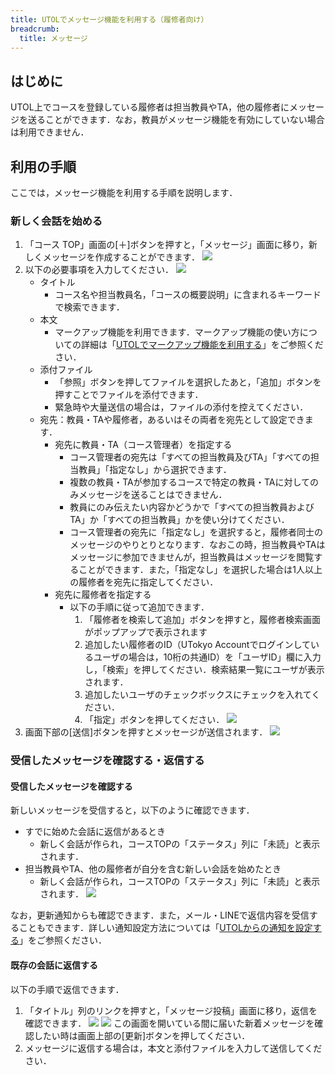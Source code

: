 ```yaml
---
title: UTOLでメッセージ機能を利用する（履修者向け）
breadcrumb:
  title: メッセージ
---
```


## はじめに

UTOL上でコースを登録している履修者は担当教員やTA，他の履修者にメッセージを送ることができます．なお，教員がメッセージ機能を有効にしていない場合は利用できません．

## 利用の手順

ここでは，メッセージ機能を利用する手順を説明します．

### 新しく会話を始める

1. 「コース TOP」画面の[＋]ボタンを押すと，「メッセージ」画面に移り，新しくメッセージを作成することができます．
   ![](course-top.png)
2. 以下の必要事項を入力してください．
   ![](message-create.png)
    * タイトル
      * コース名や担当教員名，「コースの概要説明」に含まれるキーワードで検索できます．
    * 本文
      * マークアップ機能を利用できます．マークアップ機能の使い方についての詳細は「[UTOLでマークアップ機能を利用する](../../markup/)」をご参照ください．
    * 添付ファイル
      * 「参照」ボタンを押してファイルを選択したあと，「追加」ボタンを押すことでファイルを添付できます．
      * 緊急時や大量送信の場合は，ファイルの添付を控えてください．
    * 宛先：教員・TAや履修者，あるいはその両者を宛先として設定できます．
      * 宛先に教員・TA（コース管理者）を指定する
        * コース管理者の宛先は「すべての担当教員及びTA」「すべての担当教員」「指定なし」から選択できます．    
        * 複数の教員・TAが参加するコースで特定の教員・TAに対してのみメッセージを送ることはできません．
        * 教員にのみ伝えたい内容かどうかで「すべての担当教員およびTA」か「すべての担当教員」かを使い分けてください．      
        * コース管理者の宛先に「指定なし」を選択すると，履修者同士のメッセージのやりとりとなります．なおこの時，担当教員やTAはメッセージに参加できませんが，担当教員はメッセージを閲覧することができます．また，「指定なし」を選択した場合は1人以上の履修者を宛先に指定してください．
      * 宛先に履修者を指定する
        * 以下の手順に従って追加できます．
          1. 「履修者を検索して追加」ボタンを押すと，履修者検索画面がポップアップで表示されます
          2. 追加したい履修者のID（UTokyo Accountでログインしているユーザの場合は，10桁の共通ID）を「ユーザID」欄に入力し，「検索」を押してください．検索結果一覧にユーザが表示されます．
          3. 追加したいユーザのチェックボックスにチェックを入れてください．
          4. 「指定」ボタンを押してください．
       ![](message-to-enrolled-students.png)
3. 画面下部の[送信]ボタンを押すとメッセージが送信されます．
   ![](message-sending.png)

### 受信したメッセージを確認する・返信する

#### 受信したメッセージを確認する

新しいメッセージを受信すると，以下のように確認できます．
* すでに始めた会話に返信があるとき
  * 新しく会話が作られ，コースTOPの「ステータス」列に「未読」と表示されます．
* 担当教員やTA、他の履修者が自分を含む新しい会話を始めたとき
  * 新しく会話が作られ，コースTOPの「ステータス」列に「未読」と表示されます．
![](message-status.png)

なお，更新通知からも確認できます．また，メール・LINEで返信内容を受信することもできます．詳しい通知設定方法については「[UTOLからの通知を設定する](../../notification/)」をご参照ください． 

#### 既存の会話に返信する

以下の手順で返信できます．
1. 「タイトル」列のリンクを押すと，「メッセージ投稿」画面に移り，返信を確認できます．
   ![](message-title.png)
   ![](response-create.png)
   この画面を開いている間に届いた新着メッセージを確認したい時は画面上部の[更新]ボタンを押してください．
2. メッセージに返信する場合は，本文と添付ファイルを入力して送信してください．
